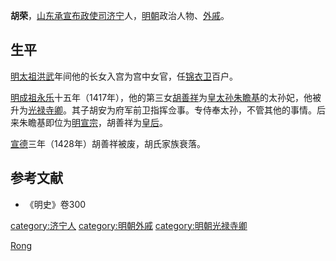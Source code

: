 {{Otheruses|other=名为胡荣的其他人物|胡荣}}

'''胡荣'''，[[山东承宣布政使司|山东承宣布政使司]][[济宁|济宁]]人，[[明朝|明朝]]政治人物、[[外戚|外戚]]。

== 生平 ==
[[明太祖|明太祖]][[洪武|洪武]]年间他的长女入宫为宫中女官，任[[锦衣卫|锦衣卫]]百户。

[[明成祖|明成祖]][[永乐|永乐]]十五年（1417年），他的第三女[[胡善祥|胡善祥]]为[[皇太孙|皇太孙]][[朱瞻基|朱瞻基]]的太孙妃，他被升为[[光禄寺卿|光禄寺卿]]。其子胡安为府军前卫指挥佥事。专侍奉太孙，不管其他的事情。后来朱瞻基即位为[[明宣宗|明宣宗]]，胡善祥为[[皇后|皇后]]。

[[宣德|宣德]]三年（1428年）胡善祥被废，胡氏家族衰落。

== 参考文献 ==
*《明史》卷300

{{Authority control}}
{{DEFAULTSORT:Hu胡}}
[[Category:胡姓|Rong]]
[[category:济宁人|category:济宁人]]
[[category:明朝外戚|category:明朝外戚]]
[[category:明朝光禄寺卿|category:明朝光禄寺卿]]